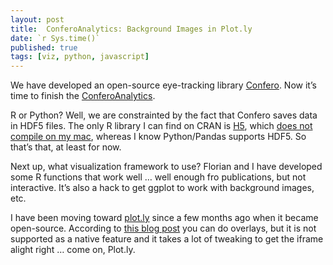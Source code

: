 ```yaml
---
layout: post
title:  ConferoAnalytics: Background Images in Plot.ly
date: `r Sys.time()`
published: true
tags: [viz, python, javascript]
---
```


We have developed an open-source eye-tracking library [Confero](https://github.com/EducationalTestingService/Confero). Now it's time to finish the [ConferoAnalytics](https://github.com/EducationalTestingService/Confero). 

R or Python? Well, we are constrainted by the fact that Confero saves data in HDF5 files. The only R library I can find on CRAN is [H5](https://cran.r-project.org/web/packages/h5/), which [does not compile on my mac](https://www.google.com/search?q=error%3A+%27h5c%2B%2B%27+does+not+seem+to+be+installed+on+your+platform.&oq=error%3A+%27h5c%2B%2B%27+does+not+seem+to+be+installed+on+your+platform.&aqs=chrome..69i57j69i58.229j0j7&sourceid=chrome&ie=UTF-8), whereas I know Python/Pandas supports HDF5. So that's that, at least for now.

Next up, what visualization framework to use? Florian and I have developed some R functions that work well ... well enough fro publications, but not interactive. It's also a hack to get ggplot to work with background images, etc. 

I have been moving toward [plot.ly]() since a few months ago when it became open-source. According to [this blog post](http://slides.com/jackparmer/deck-7/fullscreen) you can do overlays, but it is not supported as a native feature and it takes a lot of tweaking to get the iframe alight right ... come on, Plot.ly. 

